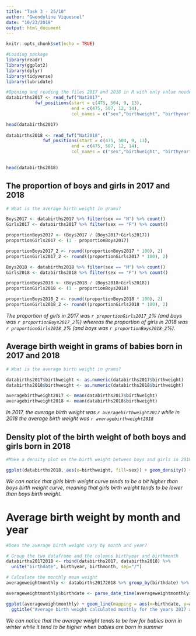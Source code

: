 ```yaml
---
title: "Task 3 - 25/10"
author: "Gwendoline Viquesnel"
date: "10/23/2019"
output: html_document
---
```


```r
knitr::opts_chunk$set(echo = TRUE)
```

```r
#Loading package
library(readr)
library(ggplot2)
library(dplyr)
library(tidyverse)
library(lubridate)
```


```r
#Opening and reading the files 2017 and 2018 in R with only value needed for the exercise
databirths2017 <- read_fwf("Nat2017",
           fwf_positions(start = c(475, 504, 9, 13),
                         end = c(475, 507, 12, 14),
                         col_names = c("sex","birthweight", "birthyear", "birthmonth")))

head(databirths2017)
           
databirths2018 <- read_fwf("Nat2018",
              fwf_positions(start = c(475, 504, 9, 13),
                         end = c(475, 507, 12, 14),
                         col_names = c("sex","birthweight", "birthyear", "birthmonth")))
      

head(databirths2018)
```

## The proportion of boys and girls in 2017 and 2018

```r
# What is the average birth weight in grams?

Boys2017 <- databirths2017 %>% filter(sex == "M") %>% count()
Girls2017 <- databirths2017 %>% filter(sex == "F") %>% count()

proportionBoys2017 <- (Boys2017 / (Boys2017+Girls2017)) 
proportionGirls2017 <- (1 - proportionBoys2017) 

proportionBoys2017_2 <- round((proportionBoys2017 * 100), 2)
proportionGirls2017_2 <- round((proportionGirls2017 * 100), 2)

Boys2018 <- databirths2018 %>% filter(sex == "M") %>% count()
Girls2018 <- databirths2018 %>% filter(sex == "F") %>% count()

proportionBoys2018 <- (Boys2018 / (Boys2018+Girls2018))
proportionGirls2018 <- (1 - proportionBoys2018) 

proportionBoys2018_2 <- round((proportionBoys2018 * 100), 2)
proportionGirls2018_2 <- round((proportionGirls2018 * 100), 2)

```

*The proportion of girls in 2017 was `r proportionGirls2017_2`% (and boys was `r proportionBoys2017_2`%) whereas the proportion of girls in 2018 was `r proportionGirls2018_2`% (and boys was `r proportionBoys2018_2`%).*

## Average birth weight in grams of babies born in 2017 and 2018

```r
# What is the average birth weight in grams?

databirths2017$birthweight <- as.numeric(databirths2017$birthweight)
databirths2018$birthweight <- as.numeric(databirths2018$birthweight)

averagebirthweight2017 <- mean(databirths2017$birthweight)
averagebirthweight2018 <- mean(databirths2018$birthweight)

```


*In 2017, the average birth weight was `r averagebirthweight2017` while in 2018 the average birth weight was `r averagebirthweight2018`*

## Density plot of the birth weight of both boys and girls born in 2018

```r
#Make a density plot on the birth weight between boys and girls in 2018. Is it different?

ggplot(databirths2018, aes(x=birthweight, fill=sex)) + geom_density() +  ggtitle("Birth weight comparison between boys and girls in 2018")

```


*We can notice that girls birth weight curve tends to be a bit higher than boys birth weight curve, meaning that girls birth weight tends to be lower than boys birth weight.*

# Average birth weight by month and year

```r
#Does the average birth weight vary by month and year?

# Group the two dataframe and the columns birthyear and birthmonth
databirths20172018 <- rbind(databirths2017, databirths2018) %>%
  unite("birthdate", birthyear, birthmonth, sep="/")

# Calculate the monthly mean weight 
averageweightmonthly <- databirths20172018 %>% group_by(birthdate) %>% summarize(averageweight = mean(birthweight))

averageweightmonthly$birthdate <- parse_date_time(averageweightmonthly$birthdate, "ym")

ggplot(averageweightmonthly) + geom_line(mapping = aes(x=birthdate, y=averageweight), stat="identity") +
  ggtitle("Average birth weight calculated monthly for the years 2017 and 2018") 
```


*We can notice that the average weight tends to be low for babies born in winter while it tend to be higher when babies are born in summer*


